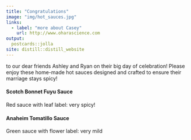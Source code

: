 ```yaml
---
title: "Congratulations"
image: "img/hot_sauces.jpg"
links:
  - label: "more about Casey"
    url: http://www.oharascience.com
output:
  postcards::jolla
site: distill::distill_website
---
```

 
to our dear friends Ashley and Ryan on their big day of celebration!  Please enjoy these home-made hot sauces designed and crafted to ensure their marriage stays spicy!

#### Scotch Bonnet Fuyu Sauce

Red sauce with leaf label: very spicy!

#### Anaheim Tomatillo Sauce

Green sauce with flower label: very mild
